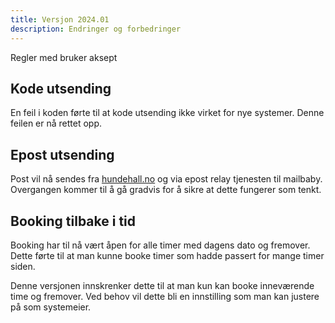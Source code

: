 ```yaml
---
title: Versjon 2024.01
description: Endringer og forbedringer
---
```


<Aside type="tip" title="Høydepunkt">
Regler med bruker aksept
</Aside>

## Kode utsending

En feil i koden førte til at kode utsending ikke virket for nye systemer. Denne feilen er nå rettet opp.

## Epost utsending

Post vil nå sendes fra [hundehall.no](http://hundehall.no) og via epost relay tjenesten til mailbaby. Overgangen kommer til å gå gradvis for å sikre at dette fungerer som tenkt.

## Booking tilbake i tid

Booking har til nå vært åpen for alle timer med dagens dato og fremover. Dette førte til at man kunne booke timer som hadde passert for mange timer siden. 

Denne versjonen innskrenker dette til at man kun kan booke inneværende time og fremover. Ved behov vil dette bli en innstilling som man kan justere på som systemeier.
